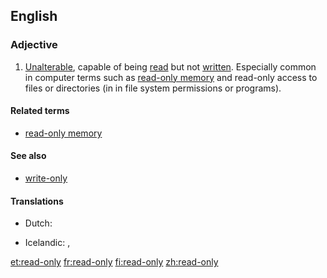 ==English==
{{wikipedia}}

===Adjective===
{{en-adj|-}}

# [[unalterable|Unalterable]], capable of being [[read]] but not [[written]].  Especially common in computer terms such as [[read-only memory]] and read-only access to files or directories (in in file system permissions or programs).

====Related terms====
* [[read-only memory]]

====See also====
* [[write-only]]

====Translations====
{{trans-top|capable of being read but not written}}
* Dutch: {{t+|nl|alleen-lezen}}
{{trans-mid}}
* Icelandic: {{qualifier|reading}} {{t|is|les-}}, {{qualifier|write-protected}} {{t|is|ritvarinn|m}}
{{trans-bottom}}

[[et:read-only]]
[[fr:read-only]]
[[fi:read-only]]
[[zh:read-only]]
